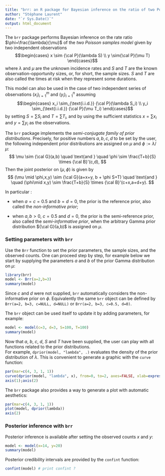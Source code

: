 ```yaml
---
title: "brr: an R package for Bayesian inference on the ratio of two Poisson rates"
author: "Stéphane Laurent"
date: "`r Sys.Date()`"
output: html_document
---
```



The `brr` package performs Bayesian inference on the rate ratio $\phi=\frac{\lambda}{\mu}$ of the *two Poisson samples model*  given by two independent observations 
$$\begin{cases}
x \sim {\cal P}(\lambda S) \\ 
y \sim{\cal P}(\mu T)
\end{cases}$$ 
where $\lambda$ and $\mu$ are 
the unknown incidence rates and $S$ and $T$ are the known observation-opportunity
sizes, or, for short, the sample sizes. $S$ and $T$ are also called the times at risk when they represent some durations.

This model can also be used in the case of two independent series of observations 
$(x_i)_{i=1}^m$ and $(y_i)_{i=1}^n$ assuming 
$$\begin{cases}
x_i \sim_{\text{i.i.d.}} {\cal P}(\lambda S_i) \\ 
y_i \sim_{\text{i.i.d.}} {\cal P}(\mu T_i)
\end{cases}$$ 
by setting $S=\sum S_i$ and $T= \sum T_i$, and by using the sufficient statistics 
$x=\sum x_i$ and $y=\sum y_i$ as the observations.

The `brr` package implements the *semi-conjugate family of prior distributions*. 
 Precisely, for positive numbers $a,b,c,d$ to be set by the user, the following independent prior distributions are assigned on $\mu$ and $\phi:=\lambda/\mu$:
$$
\mu \sim {\cal G}(a,b) \quad \text{and } \quad \phi \sim  \frac{T+b}{S} \times {\cal B}'(c,d),
$$
Then the joint posterior on $(\mu,\phi)$ is given by  
$$
(\mu \mid \phi,x,y) \sim {\cal G}(a+x+y, b + \phi S+T) 
\quad \text{and } \quad (\phi\mid x,y) \sim \frac{T+b}{S} \times {\cal B}'(c+x,a+d+y). 
$$

In particular :

- when $a=c=0.5$ and $b=d=0$, the prior is the reference prior, also called the *non-informative prior*;

* when $a,b>0$, $c=0.5$ and $d=0$, the prior is the semi-reference prior, 
also called the *semi-informative prior*, when the arbitrary 
Gamma prior distribution ${\cal G}(a,b)$ is assigned on $\mu$. 

### Setting parameters with `brr`

Use the `Brr` function to set the prior parameters, the sample sizes, and the observed counts. One can proceed step by step, for example below we start by supplying the parameters $a$ and $b$ of the prior Gamma distribution on $\mu$:

```r
library(brr)
model <- Brr(a=2,b=3)
summary(model)
```

Since $c$ and $d$ were not supplied, `brr` automatically considers the non-informative prior on $\phi$. Equivalently the same `brr` object can be defined by 
`Brr(a=2, b=3, c=NULL, d=NULL)` or `Brr(a=2, b=3, c=0.5, d=0)`. 

The `brr` object can be used itself to  update it by adding parameters, for example: 

```r
model <- model(c=3, d=3, S=100, T=100)
summary(model)
```

Now that $a$, $b$, $c$, $d$, $S$ and $T$ have been supplied, the user can play with all functions related to the prior distributions.  
For example, `dprior(model, "lambda", .)` evaluates the density of the prior distribution of $\lambda$. This is convenient to generate a graphic with the `curve` function:

```r
par(mar=c(4, 3, 1, 1))
curve(dprior(model, "lambda", x), from=0, to=2, axes=FALSE, xlab=expression(lambda), ylab=NA)
axis(1);axis(2)
```

The `brr` package also provides a way to generate a plot with automatic aesthetics:

```r
par(mar=c(4, 3, 1, 1))
plot(model, dprior(lambda))
axis(2)
```


### Posterior inference with `brr` 

Posterior inference is available after setting the observed counts $x$ and $y$:

```r
model <- model(x=14, y=20)
summary(model)
```

Posterior credibility intervals are provided by the `confint` function:

```r
confint(model) # print confint ?
```



